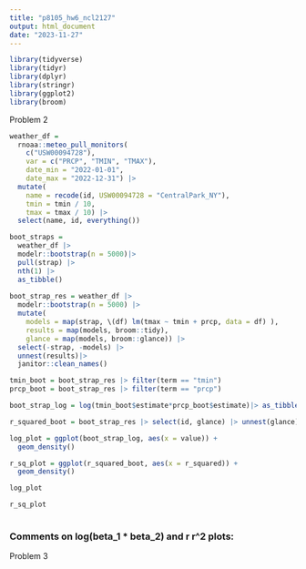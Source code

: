 ```yaml
---
title: "p8105_hw6_ncl2127"
output: html_document
date: "2023-11-27"
---
```


```r
library(tidyverse)
library(tidyr)
library(dplyr)
library(stringr)
library(ggplot2)
library(broom)

```

Problem 2

```r
weather_df = 
  rnoaa::meteo_pull_monitors(
    c("USW00094728"),
    var = c("PRCP", "TMIN", "TMAX"), 
    date_min = "2022-01-01",
    date_max = "2022-12-31") |>
  mutate(
    name = recode(id, USW00094728 = "CentralPark_NY"),
    tmin = tmin / 10,
    tmax = tmax / 10) |>
  select(name, id, everything())
```

```r
boot_straps = 
  weather_df |>
  modelr::bootstrap(n = 5000)|>
  pull(strap) |>
  nth(1) |>
  as_tibble()
  
boot_strap_res = weather_df |>
  modelr::bootstrap(n = 5000) |>
  mutate(
    models = map(strap, \(df) lm(tmax ~ tmin + prcp, data = df) ),
    results = map(models, broom::tidy),
    glance = map(models, broom::glance)) |> 
  select(-strap, -models) |>
  unnest(results)|>
  janitor::clean_names()

tmin_boot = boot_strap_res |> filter(term == "tmin")
prcp_boot = boot_strap_res |> filter(term == "prcp")

boot_strap_log = log(tmin_boot$estimate*prcp_boot$estimate)|> as_tibble()|> rowid_to_column(var = "id") |> drop_na()

r_squared_boot = boot_strap_res |> select(id, glance) |> unnest(glance)|>janitor::clean_names()|> distinct(id, .keep_all = TRUE)

log_plot = ggplot(boot_strap_log, aes(x = value)) +
  geom_density()

r_sq_plot = ggplot(r_squared_boot, aes(x = r_squared)) + 
  geom_density()

log_plot

r_sq_plot
 
```
### Comments on log(beta_1 * beta_2) and r r^2 plots:



Problem 3

